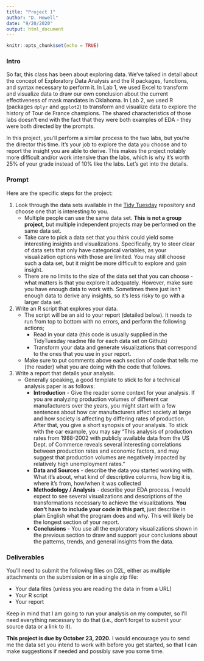 ```yaml
---
title: "Project 1"
author: "D. Howell"
date: "9/20/2020"
output: html_document
---
```


```r
knitr::opts_chunk$set(echo = TRUE)
```

### Intro
So far, this class has been about exploring data. We've talked in detail about the concept of Exploratory Data Analysis and the R packages, functions, and syntax necessary to perform it. In Lab 1, we used Excel to transform and visualize data to draw our own conclusion about the current effectiveness of mask mandates in Oklahoma. In Lab 2, we used R (packages `dplyr` and `ggplot2`) to transform and visualize data to explore the history of Tour de France champions. The shared characteristics of those labs doesn't end with the fact that they were both examples of EDA - they were both directed by the prompts. 

In this project, you'll perform a similar process to the two labs, but you're the director this time. It's your job to explore the data you choose and to report the insight you are able to derive. This makes the project notably more difficult and/or work intensive than the labs, which is why it's worth 25% of your grade instead of 10% like the labs. Let's get into the details. 

### Prompt
Here are the specific steps for the project:

1. Look through the data sets available in the [Tidy Tuesday](https://github.com/rfordatascience/tidytuesday) repository and choose one that is interesting to you.
    + Multiple people can use the same data set. **This is not a group project**, but multiple independent projects may be performed on the same data set. 
    + Take care to pick a data set that you think could yield some interesting insights and visualizations. Specifically, try to steer clear of data sets that only have categorical variables, as your visualization options with those are limited. You may still choose such a data set, but it might be more difficult to explore and gain insight. 
    + There are no limits to the size of the data set that you can choose - what matters is that you explore it adequately. However, make sure you have enough data to work with. Sometimes there just isn't enough data to derive any insights, so it's less risky to go with a larger data set. 
2. Write an R script that explores your data.
    + The script will be an aid to your report (detailed below). It needs to run from top to bottom with no errors, and perform the following actions;
        + Read in your data (this code is usually supplied in the TidyTuesday readme file for each data set on Github)
        + Transform your data and generate visualizations that correspond to the ones that you use in your report.
    + Make sure to put comments above each section of code that tells me (the reader) what you are doing with the code that follows.
3. Write a report that details your analysis. 
    + Generally speaking, a good template to stick to for a technical analysis paper is as follows:
        + **Introduction** - Give the reader some context for your analysis. If you are analyzing production volumes of different car manufacturers over the years, you might start with a few sentences about how car manufacturers affect society at large and how society is affecting by differing rates of production. After that, you give a short synopsis of your analysis. To stick with the car example, you may say "This analysis of production rates from 1988-2002 with publicly available data from the US Dept. of Commerce reveals several interesting correlations between production rates and economic factors, and may suggest that production volumes are negatively impacted by relatively high unemployment rates."
        + **Data and Sources** - describe the data you started working with. What it's about, what kind of descriptive columns, how big it is, where it's from, how/when it was collected
        + **Methodology / Analysis** - describe your EDA process. I would expect to see several visualizations and descriptions of the transformations necessary to achieve the visualizations. **You don't have to include your code in this part**, just describe in plain English what the program does and why. This will likely be the longest section of your report. 
        + **Conclusions** - You use all the exploratory visualizations shown in the previous section to draw and support your conclusions about the patterns, trends, and general insights from the data. 
        
### Deliverables
You'll need to submit the following files on D2L, either as multiple attachments on the submission or in a single zip file:

- Your data files (unless you are reading the data in from a URL)
- Your R script
- Your report

Keep in mind that I am going to run your analysis on my computer, so I'll need everything necessary to do that (i.e., don't forget to submit your source data or a link to it). 

**This project is due by October 23, 2020.** I would encourage you to send me the data set you intend to work with before you get started, so that I can make suggestions if needed and possibly save you some time. 



